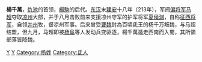 '''楊千萬'''，[[仇池|仇池]]的首领，[[楊駒|楊駒]]的后代。[[东汉|东汉]]末[[建安_(东汉)|建安]]十八年（213年），军阀[[偏将军|偏将军]][[马超|马超]]夺取[[凉州|凉州]]大部，并于八月击败前来支援凉州守军的护军将军[[夏侯渊|夏侯渊]]，自称[[征西将军|征西将军]]，自领[[并州|并州]]牧，督凉州军事。后来曾受[[曹魏|曹魏]]封為百頃氐王的杨千万叛魏，与马超结盟，但九月，马超即被[[杨阜|杨阜]]等人发动兵变驱逐，楊千萬遁走西南而入蜀，其所領部落皆降魏。
{{start box}}
{{s-before|[[楊駒|楊駒]]}}
{{s-title|[[仇池|仇池]]君主|}}
{{s-after|[[楊飛龍|楊飛龍]]}}
{{end box}}



[[Category:仇池|Y]]
[[Category:三國政治人物|Y]]
[[Category:杨姓|Category:杨姓]]
[[Category:氐人|Category:氐人]]
